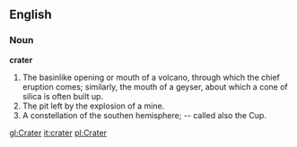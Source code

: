 ==English==

===Noun===

'''crater'''

#The basinlike opening or mouth of a volcano, through which the chief eruption comes; similarly, the mouth of a geyser, about which a cone of silica is often built up.
#The pit left by the explosion of a mine.
#A constellation of the southen hemisphere; -- called also the Cup.

[[gl:Crater]]
[[it:crater]]
[[pl:Crater]]
